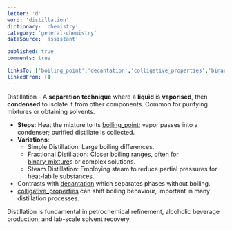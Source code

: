```yaml
---
letter: 'd'
word: 'distillation'
dictionary: 'chemistry'
category: 'general-chemistry'
dataSource: 'assistant'

published: true
comments: true

linksTo: ['boiling_point','decantation','colligative_properties','binary_mixture']
linkedFrom: []
---
```


<a id="distillation">Distillation</a> - A **separation technique** where a **liquid** is **vaporised**, then **condensed** to isolate it from other components. Common for purifying mixtures or obtaining solvents.

- **Steps**: Heat the mixture to its [boiling_point](#boiling_point); vapor passes into a condenser; purified distillate is collected.
- **Variations**:
  - Simple Distillation: Large boiling differences.
  - Fractional Distillation: Closer boiling ranges, often for [binary_mixture](#binary_mixture)s or complex solutions.
  - Steam Distillation: Employing steam to reduce partial pressures for heat-labile substances.
- Contrasts with [decantation](#decantation) which separates phases without boiling.
- [colligative_properties](#colligative_properties) can shift boiling behaviour, important in many distillation processes.

<Alert type='note'>
Distillation is fundamental in petrochemical refinement, alcoholic beverage production, and lab-scale solvent recovery.
</Alert>
